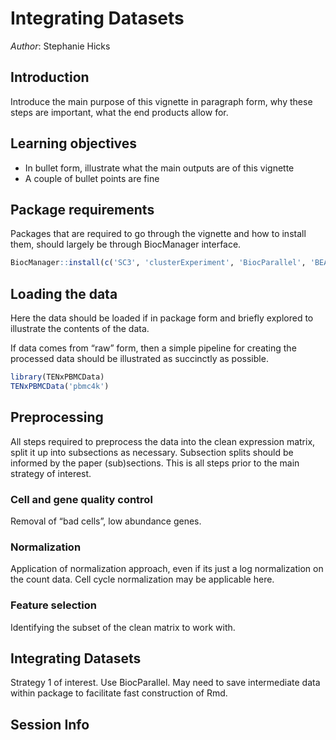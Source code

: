 # Integrating Datasets

_Author_: Stephanie Hicks

## Introduction

Introduce the main purpose of this vignette in paragraph form, why these steps are important, what the end products allow for.

## Learning objectives

* In bullet form, illustrate what the main outputs are of this vignette
* A couple of bullet points are fine

## Package requirements

Packages that are required to go through the vignette and how to install them, should largely be through BiocManager interface.

```r
BiocManager::install(c('SC3', 'clusterExperiment', 'BiocParallel', 'BEARscc', 'zinbwave', 'edgeR', 'DESeq2', 'MAST', 'scDD'))
```

## Loading the data

Here the data should be loaded if in package form and briefly explored to illustrate the contents of the data. 

If data comes from "raw" form, then a simple pipeline for creating the processed data should be illustrated as succinctly as possible.

```r
library(TENxPBMCData)
TENxPBMCData('pbmc4k')
```

## Preprocessing

All steps required to preprocess the data into the clean expression matrix, split it up into subsections as necessary. Subsection splits should be informed by the paper (sub)sections. This is all steps prior to the main strategy of interest.

### Cell and gene quality control

Removal of "bad cells", low abundance genes. 

### Normalization

Application of normalization approach, even if its just a log normalization on the count data. Cell cycle normalization may be applicable here.

### Feature selection

Identifying the subset of the clean matrix to work with.

## Integrating Datasets

Strategy 1 of interest. Use BiocParallel. May need to save intermediate data within package to facilitate fast construction of Rmd.


## Session Info

```r

```
